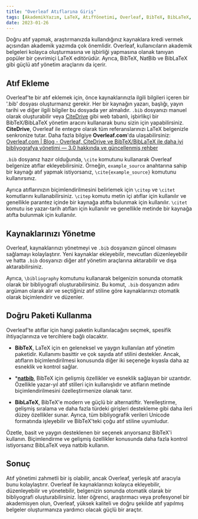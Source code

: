 ```yaml
---
title: "Overleaf Atıflarına Giriş"
tags: [AkademikYazım, LaTeX, AtıfYönetimi, Overleaf, BibTeX, BibLaTeX, natbib, Zotero, Mendeley, Araştırma, Yazımİpuçları, Akademi, AkademikYazım, Kaynaklar]
date: 2023-01-26
---
```


Doğru atıf yapmak, araştırmanızda kullandığınız kaynaklara kredi vermek açısından akademik yazımda çok önemlidir. Overleaf, kullanıcıların akademik belgeleri kolayca oluşturmasına ve işbirliği yapmasına olanak tanıyan popüler bir çevrimiçi LaTeX editörüdür. Ayrıca, BibTeX, NatBib ve BibLaTeX gibi güçlü atıf yönetim araçlarını da içerir.


<CiteDrive />

## Atıf Ekleme

Overleaf'te bir atıf eklemek için, önce kaynaklarınızla ilgili bilgileri içeren bir '.bib' dosyası oluşturmanız gerekir. Her bir kaynağın yazarı, başlığı, yayın tarihi ve diğer ilgili bilgiler bu dosyada yer almalıdır. `.bib` dosyanızı manuel olarak oluşturabilir veya [CiteDrive](https://www.citedrive.com/) gibi web tabanlı, işbirlikçi bir BibTeX/BibLaTeX yönetim aracını kullanarak bunu sizin için yapabilirsiniz. **CiteDrive**, Overleaf ile entegre olarak tüm referanslarınızı LaTeX belgenizle senkronize tutar. Daha fazla bilgiye **Overleaf.com**'da ulaşabilirsiniz:  
[Overleaf.com | Blog - Overleaf, CiteDrive ve BibTeX/BibLaTeX ile daha iyi bibliyografya yönetimi — 3.0 hakkında ve güncellenmiş rehber](https://www.overleaf.com/blog/better-bibliography-management-with-overleaf-citedrive-and-bibtex-biblatex)

`.bib` dosyanız hazır olduğunda, `\cite` komutunu kullanarak Overleaf belgenize atıflar ekleyebilirsiniz. Örneğin, `example_source` anahtarına sahip bir kaynağı atıf yapmak istiyorsanız, `\cite{example_source}` komutunu kullanırsınız.

Ayrıca atıflarınızın biçimlendirilmesini belirlemek için `\citep` ve `\citet` komutlarını kullanabilirsiniz. `\citep` komutu metin içi atıflar için kullanılır ve genellikle parantez içinde bir kaynağa atıfta bulunmak için kullanılır. `\citet` komutu ise yazar-tarih atıfları için kullanılır ve genellikle metinde bir kaynağa atıfta bulunmak için kullanılır.

## Kaynaklarınızı Yönetme

Overleaf, kaynaklarınızı yönetmeyi ve `.bib` dosyanızın güncel olmasını sağlamayı kolaylaştırır. Yeni kaynaklar ekleyebilir, mevcutları düzenleyebilir ve hatta `.bib` dosyanızı diğer atıf yönetim araçlarına aktarabilir ve dışa aktarabilirsiniz.

Ayrıca, `\bibliography` komutunu kullanarak belgenizin sonunda otomatik olarak bir bibliyografi oluşturabilirsiniz. Bu komut, `.bib` dosyanızın adını argüman olarak alır ve seçtiğiniz atıf stiline göre kaynaklarınızı otomatik olarak biçimlendirir ve düzenler.

## Doğru Paketi Kullanma

Overleaf'te atıflar için hangi paketin kullanılacağını seçmek, spesifik ihtiyaçlarınıza ve tercihlere bağlı olacaktır.

- **BibTeX**, LaTeX için en geleneksel ve yaygın kullanılan atıf yönetim paketidir. Kullanımı basittir ve çok sayıda atıf stilini destekler. Ancak, atıfların biçimlendirilmesi konusunda diğer iki seçeneğe kıyasla daha az esneklik ve kontrol sağlar.
* ***[natbib](/natbib)**, BibTeX için gelişmiş özellikler ve esneklik sağlayan bir uzantıdır. Özellikle yazar-yıl atıf stilleri için kullanışlıdır ve atıfların metinde biçimlendirilmesini özelleştirmenize olanak tanır.

- **BibLaTeX**, BibTeX'e modern ve güçlü bir alternatiftir. Yerelleştirme, gelişmiş sıralama ve daha fazla türdeki girişleri destekleme gibi daha ileri düzey özellikler sunar. Ayrıca, tüm bibliyografik verileri Unicode formatında işleyebilir ve BibTeX'teki çoğu atıf stiline uyumludur.

Özetle, basit ve yaygın desteklenen bir seçenek arıyorsanız BibTeX'i kullanın. Biçimlendirme ve gelişmiş özellikler konusunda daha fazla kontrol istiyorsanız BibLaTeX veya natbib kullanın.

## Sonuç

Atıf yönetimi zahmetli bir iş olabilir, ancak Overleaf, yerleşik atıf aracıyla bunu kolaylaştırır. Overleaf ile kaynaklarınızı kolayca ekleyebilir, düzenleyebilir ve yönetebilir, belgenizin sonunda otomatik olarak bir bibliyografi oluşturabilirsiniz. İster öğrenci, araştırmacı veya profesyonel bir akademisyen olun, Overleaf, yüksek kaliteli ve doğru şekilde atıf yapılmış belgeler oluşturmanıza yardımcı olacak güçlü bir araçtır.
